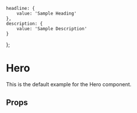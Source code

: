     headline: {
        value: 'Sample Heading'
    },
    description: {
        value: 'Sample Description'
    }
};

<Meta title="Components/Hero" component={Hero} />

# Hero
This is the default example for the Hero component.

<Preview>
    <Story name="Example">
        <Hero fields={fields} />
    </Story>
</Preview>

## Props
<Props of={Hero} />
